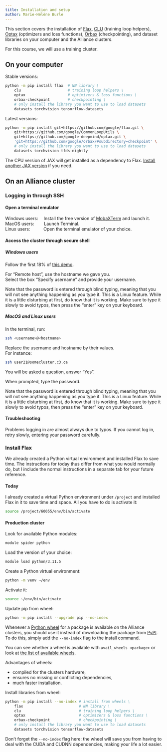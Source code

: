 ```yaml
---
title: Installation and setup
author: Marie-Hélène Burle
---
```


:::{.def}

This section covers the installation of [Flax](https://github.com/google/flax), [CLU](https://github.com/google/CommonLoopUtils?tab=readme-ov-file) (training loop helpers), [Optax](https://github.com/google-deepmind/optax) (optimizers and loss functions), [Orbax](https://github.com/google/orbax) (checkpointing), and dataset libraries on your computer and the Alliance clusters.

For this course, we will use a training cluster.

:::

## On your computer

Stable versions:

```.bash
python -m pip install flax  # NN library \
	clu				        # training loop helpers \
	optax                   # optimizers & loss functions \
	orbax-checkpoint        # checkpointing \
	# only install the library you want to use to load datasets
	datasets torchvision tensorflow-datasets
```

Latest versions:

```.bash
python -m pip install git+https://github.com/google/flax.git \
    git+https://github.com/google/CommonLoopUtils \
    git+https://github.com/google-deepmind/optax.git \
    'git+https://github.com/google/orbax/#subdirectory=checkpoint' \
    # only install the library you want to use to load datasets
    datasets torchvision tfds-nightly
```

The CPU version of JAX will get installed as a dependency to Flax. [Install another JAX version](https://jax.readthedocs.io/en/latest/installation.html) if you need.

## On an Alliance cluster

### Logging in through SSH

#### Open a terminal emulator

Windows users: &emsp;Install the free version of [MobaXTerm](https://mobaxterm.mobatek.net/download.html) and launch it. \
MacOS users: &emsp;&emsp;Launch Terminal. \
Linux users: &emsp;&emsp;&ensp;&nbsp;Open the terminal emulator of your choice.

#### Access the cluster through secure shell

##### Windows users

Follow the first 18% of [this demo](https://mobaxterm.mobatek.net/demo.html).

For "Remote host", use the hostname we gave you. \
Select the box "Specify username" and provide your username.

:::{.note}

Note that the password is entered through blind typing, meaning that you will not see anything happening as you type it. This is a Linux feature. While it is a little disturbing at first, do know that it is working. Make sure to type it slowly to avoid typos, then press the "enter" key on your keyboard.

:::

##### MacOS and Linux users

In the terminal, run:

```.bash
ssh <username>@<hostname>
```

:::{.note}

Replace the username and hostname by their values.<br>
For instance:

```.bash
ssh user21@somecluster.c3.ca
```

:::

You will be asked a question, answer "Yes".

When prompted, type the password.

:::{.note}

Note that the password is entered through blind typing, meaning that you will not see anything happening as you type it. This is a Linux feature. While it is a little disturbing at first, do know that it is working. Make sure to type it slowly to avoid typos, then press the "enter" key on your keyboard.

:::

#### Troubleshooting

Problems logging in are almost always due to typos. If you cannot log in, retry slowly, entering your password carefully.

### Install Flax

:::{.note}

We already created a Python virtual environment and installed Flax to save time. The instructions for today thus differ from what you would normally do, but I include the normal instructions in a separate tab for your future reference.

:::

::: {.panel-tabset}

#### Today

I already created a virtual Python environment under `/project` and installed Flax in it to save time and space. All you have to do is activate it:

```.bash
source /project/60055/env/bin/activate
```

#### Production cluster

Look for available Python modules:

```.bash
module spider python
```

Load the version of your choice:

```.bash
module load python/3.11.5
```

Create a Python virtual environment:

```.bash
python -m venv ~/env
```

Activate it:

```.bash
source ~/env/bin/activate
```

Update pip from wheel:

```.bash
python -m pip install --upgrade pip --no-index
```

:::{.note}

Whenever a [Python wheel](https://pythonwheels.com/) for a package is available on the Alliance clusters, you should use it instead of downloading the package from [PyPI](https://pypi.org/). To do this, simply add the `--no-index` flag to the install command.

You can see whether a wheel is available with `avail_wheels <package>` or look at [the list of available wheels](https://docs.alliancecan.ca/wiki/Available_Python_wheels).

Advantages of wheels:

- compiled for the clusters hardware,
- ensures no missing or conflicting dependencies,
- much faster installation.

:::

Install libraries from wheel:

```.bash
python -m pip install --no-index # install from wheels \
	flax                         # NN library \
	clu				             # training loop helpers \
	optax                        # optimizers & loss functions \
	orbax-checkpoint             # checkpointing \
	# only install the library you want to use to load datasets
	datasets torchvision tensorflow-datasets
```

:::{.note}

Don't forget the `--no-index` flag here: the wheel will save you from having to deal with the CUDA and CUDNN dependencies, making your life a lot easier.

:::

:::
